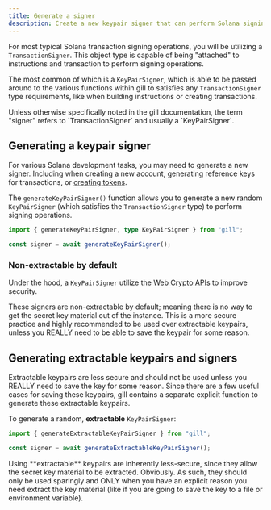 ```yaml
---
title: Generate a signer
description: Create a new keypair signer that can perform Solana signing operations.
---
```


For most typical Solana transaction signing operations, you will be utilizing a `TransactionSigner`.
This object type is capable of being "attached" to instructions and transaction to perform signing
operations.

The most common of which is a `KeyPairSigner`, which is able to be passed around to the various
functions within gill to satisfies any `TransactionSigner` type requirements, like when building
instructions or creating transactions.

<Callout>
  Unless otherwise specifically noted in the gill documentation, the term "signer" refers to
  `TransactionSigner` and usually a `KeyPairSigner`.
</Callout>

## Generating a keypair signer

For various Solana development tasks, you may need to generate a new signer. Including when creating
a new account, generating reference keys for transactions, or
[creating tokens](/docs/guides/tokens/create-token).

The `generateKeyPairSigner()` function allows you to generate a new random `KeyPairSigner` (which
satisfies the `TransactionSigner` type) to perform signing operations.

```typescript twoslash
import { generateKeyPairSigner, type KeyPairSigner } from "gill";

const signer = await generateKeyPairSigner();
```

### Non-extractable by default

Under the hood, a `KeyPairSigner` utilize the
[Web Crypto APIs](https://developer.mozilla.org/en-US/docs/Web/API/Web_Crypto_API) to improve
security.

These signers are non-extractable by default; meaning there is no way to get the secret key material
out of the instance. This is a more secure practice and highly recommended to be used over
extractable keypairs, unless you REALLY need to be able to save the keypair for some reason.

## Generating extractable keypairs and signers

Extractable keypairs are less secure and should not be used unless you REALLY need to save the key
for some reason. Since there are a few useful cases for saving these keypairs, gill contains a
separate explicit function to generate these extractable keypairs.

To generate a random, **extractable** `KeyPairSigner`:

```typescript twoslash
import { generateExtractableKeyPairSigner } from "gill";

const signer = await generateExtractableKeyPairSigner();
```

<Callout title="WARNING" type="error">
  Using **extractable** keypairs are inherently less-secure, since they allow the secret key
  material to be extracted. Obviously. As such, they should only be used sparingly and ONLY when you
  have an explicit reason you need extract the key material (like if you are going to save the key
  to a file or environment variable).
</Callout>
